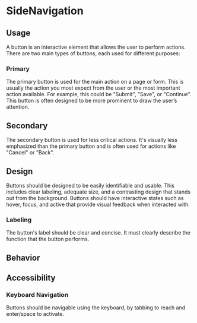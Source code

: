 

<Meta of={SideNavigation} />

# SideNavigation

## Usage

A button is an interactive element that allows the user to perform actions. There are two main types of buttons,
each used for different purposes:

### Primary

The primary button is used for the main action on a page or form. This is usually the action you most expect from the
user or the most important action available. For example, this could be "Submit", "Save", or "Continue". This button is
often designed to be more prominent to draw the user’s attention.

<Canvas>
  <Story of={SideNavigation.Primary} />
</Canvas>

## Secondary

The secondary button is used for less critical actions. It's visually less emphasized than the primary button and is
often used for actions like "Cancel" or "Back".

## Design

Buttons should be designed to be easily identifiable and usable. This includes clear labeling, adequate size, and a
contrasting design that stands out from the background. Buttons should have interactive states such as hover, focus,
and active that provide visual feedback when interacted with.

### Labeling

The button's label should be clear and concise. It must clearly describe the function that the button performs.

## Behavior

## Accessibility

### Keyboard Navigation

Buttons should be navigable using the keyboard, by tabbing to reach and enter/space to activate.
